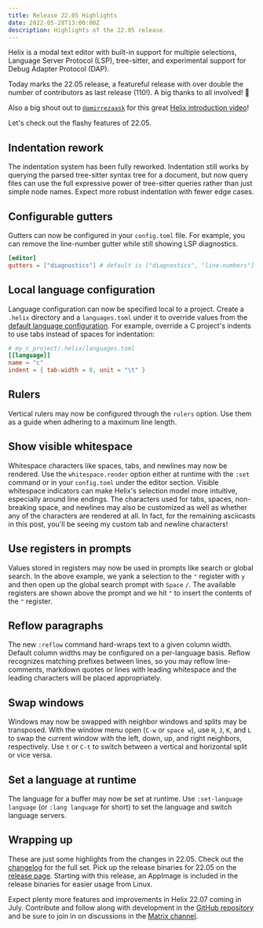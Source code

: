 ```yaml
---
title: Release 22.05 Highlights
date: 2022-05-28T13:00:00Z
description: Highlights of the 22.05 release.
---
```



Helix is a modal text editor with built-in support for multiple selections,
Language Server Protocol (LSP), tree-sitter, and experimental support for Debug
Adapter Protocol (DAP).

Today marks the 22.05 release, a featureful release with over double the number
of contributors as last release (110!). A big thanks to all involved! 🙌

Also a big shout out to [`@amirrezaask`](https://github.com/amirrezaask) for
this great [Helix introduction video](https://www.youtube.com/watch?v=__U4A2Q9fNI)!

Let's check out the flashy features of 22.05.

## Indentation rework

The indentation system has been fully reworked. Indentation still works by
querying the parsed tree-sitter syntax tree for a document, but now query files
can use the full expressive power of tree-sitter queries rather than just
simple node names. Expect more robust indentation with fewer edge cases.

## Configurable gutters

Gutters can now be configured in your `config.toml` file. For example, you can
remove the line-number gutter while still showing LSP diagnostics.

```toml
[editor]
gutters = ["diagnostics"] # default is ["diagnostics", "line-numbers"]
```

## Local language configuration

Language configuration can now be specified local to a project. Create a
`.helix` directory and a `languages.toml` under it to override values from the
[default language configuration]. For example, override a C project's indents
to use tabs instead of spaces for indentation:

```toml
# my_c_project/.helix/languages.toml
[[language]]
name = "c"
indent = { tab-width = 8, unit = "\t" }
```

## Rulers

<Asciinema src="/blog/rulers.cast" />

Vertical rulers may now be configured through the `rulers` option. Use them
as a guide when adhering to a maximum line length.

## Show visible whitespace

<Asciinema src="/blog/visible-whitespace.cast" />

Whitespace characters like spaces, tabs, and newlines may now be rendered. Use
the `whitespace.render` option either at runtime with the `:set` command or in
your `config.toml` under the editor section. Visible whitespace indicators can
make Helix's selection model more intuitive, especially around line endings.
The characters used for tabs, spaces, non-breaking space, and newlines may also
be customized as well as whether any of the characters are rendered at all. In
fact, for the remaining asciicasts in this post, you'll be seeing my custom tab
and newline characters!

## Use registers in prompts

<Asciinema src="/blog/insert-registers-in-prompts.cast" />

Values stored in registers may now be used in prompts like search or global
search. In the above example, we yank a selection to the `"` register with
`y` and then open up the global search prompt with `Space` `/`. The available
registers are shown above the prompt and we hit `"` to insert the contents of
the `"` register.

## Reflow paragraphs

<Asciinema src="/blog/reflow.cast" />

The new `:reflow` command hard-wraps text to a given column width. Default
column widths may be configured on a per-language basis. Reflow recognizes
matching prefixes between lines, so you may reflow line-comments, markdown
quotes or lines with leading whitespace and the leading characters will be
placed appropriately.

## Swap windows

<Asciinema src="/blog/window-swapping.cast" />

Windows may now be swapped with neighbor windows and splits may be transposed.
With the window menu open (`C-w` or `space w`), use `H`, `J`, `K`, and `L`
to swap the current window with the left, down, up, and right neighbors,
respectively. Use `t` or `C-t` to switch between a vertical and horizontal
split or vice versa.

## Set a language at runtime

<Asciinema src="/blog/set-language.cast" />

The language for a buffer may now be set at runtime. Use
`:set-language language` (or `:lang language` for short) to set the language
and switch language servers.

## Wrapping up

These are just some highlights from the changes in 22.05. Check out the
[changelog] for the full set. Pick up the release binaries for 22.05 on the
[release page]. Starting with this release, an AppImage is included in the
release binaries for easier usage from Linux.

Expect plenty more features and improvements in Helix 22.07 coming in July.
Contribute and follow along with development in the
[GitHub repository][helix-git] and be sure to join in on discussions in the
[Matrix channel][matrix].

[changelog]: https://github.com/helix-editor/helix/blob/master/CHANGELOG.md#2205-2022-05-17
[default language configuration]: https://docs.helix-editor.com/guides/adding_languages.html#language-configuration
[helix-git]: https://github.com/helix-editor/helix/
[matrix]: https://matrix.to/#/#helix-community:matrix.org
[release page]: https://github.com/helix-editor/helix/releases/tag/22.05
